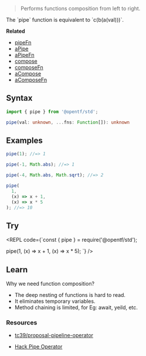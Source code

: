 
> Performs functions composition from left to right.

<Callout type="default">
  The `pipe` function is equivalent to `c(b(a(val)))`.
</Callout>

**Related**

- [pipeFn](/Function/pipeFn)
- [aPipe](/Async/aPipe)
- [aPipeFn](/Async/aPipeFn)
- [compose](/Function/compose)
- [composeFn](/Function/composeFn)
- [aCompose](/Async/aCompose)
- [aComposeFn](/Async/aComposeFn)

## Syntax

```ts
import { pipe } from '@opentf/std';

pipe(val: unknown, ...fns: Function[]): unknown
```

## Examples

```ts
pipe(1); //=> 1

pipe(-1, Math.abs); //=> 1

pipe(-4, Math.abs, Math.sqrt); //=> 2

pipe(
  1,
  (x) => x + 1,
  (x) => x * 5
); //=> 10
```

## Try

<REPL code={`const { pipe } = require('@opentf/std');

pipe(1, (x) => x + 1, (x) => x \* 5);
`} />

## Learn

Why we need function composition?

- The deep nesting of functions is hard to read.
- It eliminates temporary variables.
- Method chaining is limited, for Eg: await, yeild, etc.

### Resources

- [tc39/proposal-pipeline-operator](https://github.com/tc39/proposal-pipeline-operator)

- [Hack Pipe Operator](https://docs.hhvm.com/hack/expressions-and-operators/pipe)
